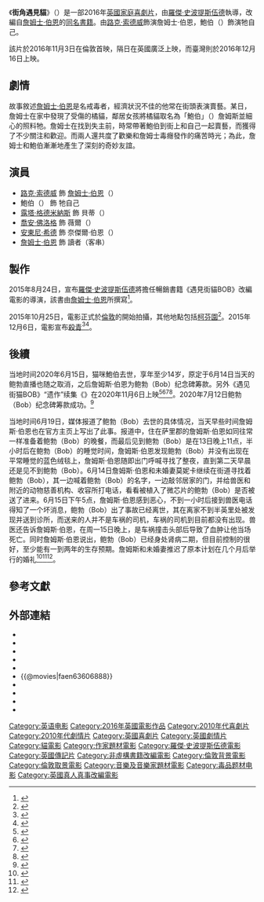 {{noteTA
| G1 = Show
| G2 = Movie
| T = zh-tw:遇見街貓BOB;zh-cn:流浪猫鲍勃;zh-hk:街角遇見貓;zh-sg:遇见街猫BOB;
| 1 = zh-tw:遇見街貓BOB;zh-cn:流浪猫鲍勃;zh-hk:街角遇見貓;zh-sg:遇见街猫BOB;
| 2 = zh-tw:鮑伯;zh-hk:肥波;zh-cn:鲍勃;
| 3 = zh-tw:再見街貓BOB;zh-hk:街角再遇BOB;zh-cn:鲍勃的礼物;
}}
{{Infobox film
| name           = 街角遇見貓
| original_name  = {{lang|en|''A Street Cat Named Bob''}}
| image          = A Street Cat Named Bob Poster.jpg
| caption        = 英國版電影海報
| director       = [[羅傑·史波提斯伍德|羅傑·史波提斯伍德]]
| producer       = 亞當·羅爾斯頓（{{lang|en|Adam Rolston}}）
| writer         = {{plainlist|
* 提姆·約翰（{{lang|en|Tim John}}）
* 瑪麗亞·奈申（{{lang|en|Maria Nation}}）
}}
| based_on       = {{based on|遇見街貓BOB|[[詹姆士·伯恩|詹姆士·伯恩]]}}
| starring       = {{plainlist|
* [[路克·索德威|路克·索德威]]
* 鮑伯（{{lang|en|Bob}}）
}}
| music          = {{plainlist|
* {{link-en|大衛·赫許費爾德|David Hirschfelder}}
* {{link-en|查理·芬克|Charlie Fink}}
}}
| cinematography = 彼得·文斯托夫（{{lang|en|Peter Wunstorf}}）
| editing        = 保羅·托西爾（{{lang|en|Paul Tothill}}）
| studio         = {{plainlist|
* [[舞台六號電影|舞台六號電影]]
* {{lang|en|Shooting Script Films}}
* {{lang|en|Prescience}}
* {{lang|en|Iris Productions}}
* {{lang|en|The Exchange}}
}}
| distributor    = {{link-en|索尼影視影業集團|Sony Pictures Motion Picture Group|索尼影視發行}}
| released       = {{film date|2016|11|03|倫敦首映|2016|11|04|英國|2016|12|1|新加坡|2016|12|16|臺灣|2017|1|5|香港|}}
| runtime        = 103分鐘<ref>{{cite web | url=http://www.bbfc.co.uk/releases/street-cat-named-bob-film | title=''A STREET CAT NAMED BOB'' (12A) | work=[[British_Board_of_Film_Classification|British Board of Film Classification]] | date=2016-06-28 | accessdate=2016-10-19}}</ref>
| country        = {{UK}}
| language       = 英語
| budget         = 800萬美元
| gross          = 1738萬美元
| followed_by    = 《{{le|再見街貓BOB|A Gift from Bob}}》
| cn_name        = 流浪猫鲍勃
| hk_name        = 街角遇見貓
| tw_name        = 遇見街貓BOB
| sg_name        = 遇见街猫BOB
}}
《'''街角遇見貓'''》（{{lang-en|''A Street Cat Named Bob''}}）是一部2016年[[英國|英國]][[兒童片|家庭]][[喜劇片|喜劇片]]，由[[羅傑·史波提斯伍德|羅傑·史波提斯伍德]]執導，改編自[[詹姆士·伯恩|詹姆士·伯恩]]的[[詹姆士·伯恩|同名書籍]]。由[[路克·索德威|路克·索德威]]飾演詹姆士·伯恩，鮑伯（{{lang|en|Bob}}）飾演牠自己。

該片於2016年11月3日在倫敦首映，隔日在英國廣泛上映，而臺灣則於2016年12月16日上映。

== 劇情 ==
故事敘述[[詹姆士·伯恩|詹姆士·伯恩]]是名戒毒者，經濟狀況不佳的他常在街頭表演賣藝。某日，詹姆士在家中發現了受傷的橘貓，鄰居女孩將橘貓取名為「鮑伯」（{{lang|en|Bob}}）詹姆斯並細心的照料牠。詹姆士在找到失主前，時常帶著鮑伯到街上和自己一起賣藝，而獲得了不少關注和歡迎。而兩人還共度了歡樂和詹姆士毒癮發作的痛苦時光；為此，詹姆士和鮑伯漸漸地產生了深刻的奇妙友誼。

== 演員 ==
* [[路克·索德威|路克·索德威]] 飾 [[詹姆士·伯恩|詹姆士·伯恩]]（{{lang|en|James Bowen}}）
* 鮑伯（{{lang|en|Bob}}） 飾 牠自己
* [[露塔·格德米納斯|露塔·格德米納斯]] 飾 貝蒂（{{lang|en|Betty}}）
* [[喬安·佛洛格|喬安·佛洛格]] 飾 薇爾（{{lang|en|Val}}）
* [[安東尼·希德|安東尼·希德]] 飾 奈傑爾·伯恩（{{lang|en|Nigel Bowen}}）
* [[詹姆士·伯恩|詹姆士·伯恩]] 飾 讀者（客串）

== 製作 ==
2015年8月24日，宣布[[羅傑·史波提斯伍德|羅傑·史波提斯伍德]]將擔任暢銷書籍《遇見街貓BOB》改編電影的導演，該書由[[詹姆士·伯恩|詹姆士·伯恩]]所撰寫<ref name=Aug2015V>{{cite news|last1=McNary|first1=Dave|title=Luke Treadaway to Star in 'A Street Cat Named Bob' Movie|url=http://variety.com/2015/film/news/luke-treadaway-a-street-cat-named-bob-movie-1201576921/|accessdate=2015-12-29|work=Variety|date=2015-08-24}}</ref>。

2015年10月25日，電影正式於[[倫敦|倫敦]]的{{link-en|特威克納姆製片廠|Twickenham Studios}}開始拍攝，其他地點包括[[柯芬園|柯芬園]]<ref name=Oct2015SC>{{cite news|last1=Grater|first1=Tom|title='A Street Cat Named Bob' to shoot in London from Oct 25; new cast join|url=http://www.screendaily.com/news/street-cat-named-bob-to-shoot-in-london-from-oct-25-new-cast-join/5095587.article|accessdate=2015-12-29|work=www.screendaily.com|date=2015-10-16}}</ref>。2015年12月6日，電影宣布[[殺青|殺青]]<ref name=Dec2015SC>{{cite news|last1=Rosser|first1=Michael|title='A Street Cat Named Bob' wraps London shoot|url=http://www.screendaily.com/news/a-street-cat-named-bob-wraps-shoot/5097947.article|accessdate=2015-12-29|work=www.screendaily.com|date=2015-12-11}}</ref><ref>{{cite news|title=On the Set 12/11/15: James Franco and Seth Rogen Start ‘The Disaster Artist’, Owen Wilson & Ed Helms Wrap ‘Bastards’|url=http://www.ssninsider.com/on-the-set-121115-james-franco-and-seth-rogen-start-the-disaster-artist-owen-wilson-ed-helms-wrap-bastards/|accessdate=2015-12-29|work=SSN Insider|date=2015-12-11|deadurl=yes|archiveurl=https://web.archive.org/web/20151213213620/http://www.ssninsider.com/on-the-set-121115-james-franco-and-seth-rogen-start-the-disaster-artist-owen-wilson-ed-helms-wrap-bastards/|archivedate=2015-12-13}}</ref>。

== 後續 ==
当地时间2020年6月15日，猫咪鮑伯去世，享年至少14岁，原定于6月14日当天的鲍勃直播也随之取消，之后詹姆斯·伯恩为鲍勃（Bob）纪念碑筹款。另外《遇见街猫BOB》“遗作”续集《'''{{le|鲍勃的礼物|A Gift from Bob}}'''》在2020年11月6日上映<ref>{{cite news |title=电影主角流浪猫鲍勃去世 主人：生命中失去一道光！(图) |url=http://www.chinanews.com/gj/2020/06-17/9214701.shtml}}</ref><ref>{{cite news |title="流浪猫鲍勃"去世，故事曾感动无数人主人詹姆斯鲍恩|url=http://news.mtime.com/2020/06/17/1602779.html}}</ref><ref>{{cite news |title=英国为流浪猫鲍勃的纪念碑筹款 |url=https://c.m.163.com/news/a/FFBVJ2SS0514EMD3.html}}</ref><ref>{{cite news |title=流浪猫鲍勃去世了，它帮主人戒掉毒瘾，拍成电影后感动全世界 |url=https://new.qq.com/omn/20200617/20200617A0K6HX00.html}}</ref>。2020年7月12日鲍勃（Bob）纪念碑筹款成功。<ref>{{cite news |title=A Tribute In Memory Of Streetcat Bob(悼念流浪猫鲍勃) |url=https://www.gofundme.com/f/Streetcatbobmemorial}}</ref>

当地时间6月19日，媒体报道了鲍勃（Bob）去世的具体情况，当天早些时间詹姆斯·伯恩也在官方主页上写出了此事。报道中，住在萨里郡的詹姆斯·伯恩如同往常一样准备着鲍勃（Bob）的晚餐，而最后见到鲍勃（Bob）是在13日晚上11点，半小时后在鲍勃（Bob）的睡觉时间，詹姆斯·伯恩发现鲍勃（Bob）并没有出现在平常睡觉的蓝色绒毯上，詹姆斯·伯恩随即出门呼喊寻找了整夜，直到第二天早晨还是见不到鲍勃（Bob）。6月14日詹姆斯·伯恩和未婚妻莫妮卡继续在街道寻找着鲍勃（Bob），其一边喊着鲍勃（Bob）的名字，一边敲邻居家的门，并给兽医和附近的动物慈善机构、收容所打电话，看看被植入了微芯片的鲍勃（Bob）是否被送了进来。6月15日下午5点，詹姆斯·伯恩感到恶心，不到一小时后接到兽医电话得知了一个坏消息，鲍勃（Bob）出了事故已经离世，其在离家不到半英里处被发现并送到诊所，而送来的人并不是车祸的司机，车祸的司机到目前都没有出现。兽医还告诉詹姆斯·伯恩，在周一15日晚上，是车祸撞击头部后导致了血肿让他当场死亡。同时詹姆斯·伯恩说出，鲍勃（Bob）已经身处肾病二期，但目前控制的很好，至少能有一到两年的生存预期。詹姆斯和未婚妻推迟了原本计划在几个月后举行的婚礼<ref>{{cite news |title=Revealed: Street Cat Named Bob died after being hit by a car, says ex-heroin addict owner of ginger tom whose exploits were turned into a best-selling book - but mystery surrounds who's to blame |url=https://www.dailymail.co.uk/news/article-8441657/Street-Cat-Named-Bob-died-hit-car-says-ex-heroin-addict-owner-ginger-tom.html |website=英国每日邮报网}}</ref><ref>{{cite news |title=Revealed: Ninth life over for James Bowen’s Bob the cat, star of street and screen(街头和银幕明星詹姆斯·鲍文（James Bowen）的猫咪鲍勃（Bob）结束了第九条命) |url=https://www.thetimes.co.uk/edition/news/ninth-life-over-for-james-bowens-bob-the-cat-star-of-street-and-screen-2nxhv0q5r |website=泰晤士报网}}</ref><ref>{{cite web |title=A personal message from James Bowen |url=https://www.facebook.com/StreetCatBob/posts/2850331198410002}}</ref>。

== 參考文獻 ==
{{Reflist|30em}}

== 外部連結 ==
* {{IMDb title|3606888}}
* {{Rotten Tomatoes|a_street_cat_named_bob}}
* {{metacritic film|a-street-cat-named-bob}}
* {{AllMovie title|650540}}
* {{Mojo title|astreetcatnamedbob}}
* {{@movies|faen63606888}}
* {{Yahoomovie id|6592}}
* {{Yahoo-movie-hk title|gOAB1}}
* {{Mtime|235060}}
* {{douban}}

{{Roger Spottiswoode}}
{{DEFAULTSORT:Street Cat Named Bob}}
[[Category:英语电影|Category:英语电影]]
[[Category:2016年英國電影作品|Category:2016年英國電影作品]]
[[Category:2010年代喜劇片|Category:2010年代喜劇片]]
[[Category:2010年代劇情片|Category:2010年代劇情片]]
[[Category:英國喜劇片|Category:英國喜劇片]]
[[Category:英國劇情片|Category:英國劇情片]]
[[Category:貓電影|Category:貓電影]]
[[Category:作家題材電影|Category:作家題材電影]]
[[Category:羅傑·史波提斯伍德電影|Category:羅傑·史波提斯伍德電影]]
[[Category:英國傳記片|Category:英國傳記片]]
[[Category:非虛構書籍改編電影|Category:非虛構書籍改編電影]]
[[Category:倫敦背景電影|Category:倫敦背景電影]]
[[Category:倫敦取景電影|Category:倫敦取景電影]]
[[Category:音樂及音樂家題材電影|Category:音樂及音樂家題材電影]]
[[Category:毒品题材电影|Category:毒品题材电影]]
[[Category:英國真人真事改編電影|Category:英國真人真事改編電影]]